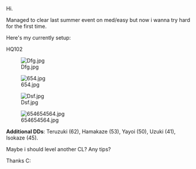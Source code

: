 Hi.

Managed to clear last summer event on med/easy but now i wanna try hard for the first time.

Here's my currently setup:

HQ102

[[File:Dfg.jpg|thumb|left]]





[[File:654.jpg|thumb|left]]











[[File:Dsf.jpg|thumb|left]]





[[File:654654564.jpg|thumb|left]]











'''Additional DDs''': Teruzuki (62), Hamakaze (53), Yayoi (50), Uzuki (41), Isokaze (45).

Maybe i should level another CL? Any tips?

Thanks C:<ac_metadata title="Am i okay for HARD?"> </ac_metadata>